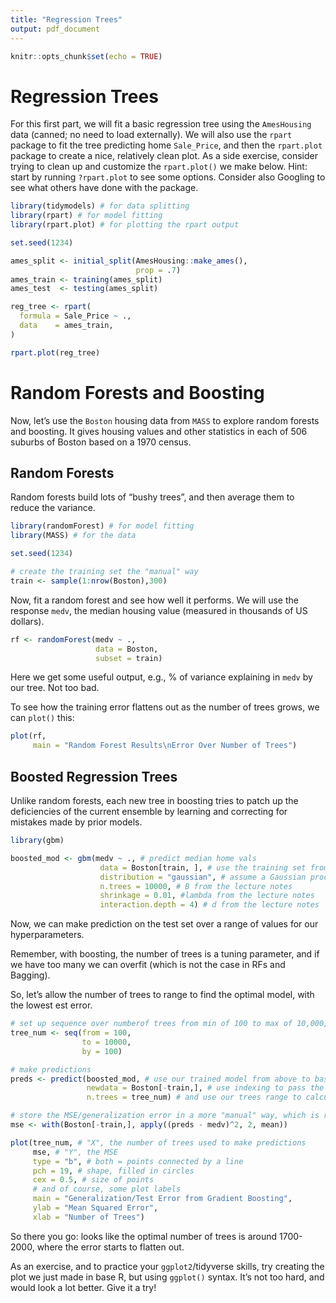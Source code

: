 ```yaml
---
title: "Regression Trees"
output: pdf_document
---
```


```r
knitr::opts_chunk$set(echo = TRUE)
```

# Regression Trees

For this first part, we will fit a basic regression tree using the `AmesHousing` data (canned; no need to load externally). We will also use the `rpart` package to fit the tree predicting home `Sale_Price`, and then the `rpart.plot` package to create a nice, relatively clean plot. As a side exercise, consider trying to clean up and customize the `rpart.plot()` we make below. Hint: start by running `?rpart.plot` to see some options. Consider also Googling to see what others have done with the package. 

```r
library(tidymodels) # for data splitting
library(rpart) # for model fitting
library(rpart.plot) # for plotting the rpart output

set.seed(1234)

ames_split <- initial_split(AmesHousing::make_ames(), 
                            prop = .7)
ames_train <- training(ames_split)
ames_test  <- testing(ames_split)

reg_tree <- rpart(
  formula = Sale_Price ~ .,
  data    = ames_train,
)

rpart.plot(reg_tree)
```

# Random Forests and Boosting

Now, let's use the `Boston` housing data from `MASS` to explore random forests and boosting. It gives housing values and other statistics in each of 506 suburbs of Boston based on a 1970 census.

## Random Forests

Random forests build lots of "bushy trees", and then average them to reduce the variance.

```r
library(randomForest) # for model fitting
library(MASS) # for the data

set.seed(1234)

# create the training set the "manual" way
train <- sample(1:nrow(Boston),300)
```

Now, fit a random forest and see how well it performs. We will use the response `medv`, the median housing value (measured in thousands of US dollars).

```r
rf <- randomForest(medv ~ .,
                   data = Boston,
                   subset = train)
```

Here we get some useful output, e.g., % of variance explaining in `medv` by our tree. Not too bad. 

To see how the training error flattens out as the number of trees grows, we can `plot()` this:

```r
plot(rf, 
     main = "Random Forest Results\nError Over Number of Trees")
```

## Boosted Regression Trees

Unlike random forests, each new tree in boosting tries to patch up the deficiencies of the current ensemble by learning and correcting for mistakes made by prior models.

```r
library(gbm)

boosted_mod <- gbm(medv ~ ., # predict median home vals
                    data = Boston[train, ], # use the training set from the Boston housing data
                    distribution = "gaussian", # assume a Gaussian process for basic regression problem
                    n.trees = 10000, # B from the lecture notes
                    shrinkage = 0.01, #lambda from the lecture notes
                    interaction.depth = 4) # d from the lecture notes
```

Now, we can make prediction on the test set over a range of values for our hyperparameters. 

Remember, with boosting, the number of trees is a tuning parameter, and if we have too many we can overfit (which is not the case in RFs and Bagging). 

So, let's allow the number of trees to range to find the optimal model, with the lowest est error.

```r
# set up sequence over numberof trees from min of 100 to max of 10,000, by 100, which gives us 100 models to fit
tree_num <- seq(from = 100, 
                to = 10000, 
                by = 100)

# make predictions
preds <- predict(boosted_mod, # use our trained model from above to base preds
                 newdata = Boston[-train,], # use indexing to pass the test set to predict() (this is, not equal to the training set via "-")
                 n.trees = tree_num) # and use our trees range to calculate test error at each version with a different number of trees

# store the MSE/generalization error in a more "manual" way, which is read: "using the test set that we just made predictions with, calculate the difference between predicted values of median home price compared to the true median home price for all observations in the testing set, square that value, and then take the mean, which give us the "MSE" or the "mean squared error""
mse <- with(Boston[-train,], apply((preds - medv)^2, 2, mean))

plot(tree_num, # "X", the number of trees used to make predictions
     mse, # "Y", the MSE
     type = "b", # both = points connected by a line
     pch = 19, # shape, filled in circles
     cex = 0.5, # size of points
     # and of course, some plot labels
     main = "Generalization/Test Error from Gradient Boosting",
     ylab = "Mean Squared Error", 
     xlab = "Number of Trees")
```

So there you go: looks like the optimal number of trees is around 1700-2000, where the error starts to flatten out. 

As an exercise, and to practice your `ggplot2`/tidyverse skills, try creating the plot we just made in base R, but using `ggplot()` syntax. It's not too hard, and would look a lot better. Give it a try!

